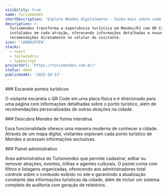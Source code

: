 ```yaml
---
visibility: true
name: Turismendes
shortDescription: 'Explore Mendes digitalmente - Saiba mais sobre cada trilha, evento e atração'
description: >-
  Turismendes transforma a experiência turística em Mendes/RJ com QR Codes
  instalados em cada atração, oferecendo informações detalhadas e novas
  recomendações diretamente no celular do visitante.
icon: "\U0001F5FA️"
stacks:
  - react
  - tailwindcss
  - typescript
projectUrl: 'https://turismendes.com.br/'
status: done
publishedAt: '2025-10-13'
---
```


<Section className="space-y-7">
   ### Escaneie pontos turísticos

O visitante escaneia o QR Code em uma placa física e é direcionado para uma página com informações detalhadas sobre o ponto turístico, além de recomendações personalizadas de outras atrações na cidade.

<ImageView imageUrl="/turismendes01.png" />
</Section>

<Section className="space-y-7">
### Descubra Mendes de forma interativa

Essa funcionalidade oferece uma maneira moderna de conhecer a cidade. Através de um mapa digital, visitantes exploram cada ponto turístico de Mendes e acessam informações exclusivas.

<ImageView imageUrl="/turismendes03.png" />

</Section>

<Section className="space-y-7">
### Painel administrativo

Área administrativa do Turismendes que permite cadastrar, editar ou remover atrações, eventos, trilhas e agentes culturais. O painel conta com filtros e listagens organizadas, oferecendo aos administradores total controle sobre o conteúdo exibido no site e garantindo a atualização constante das informações turísticas da cidade, além de incluir um sistema completo de auditoria com geração de relatórios.

<ImageView imageUrl="/turismendes02.png" />

</Section>
